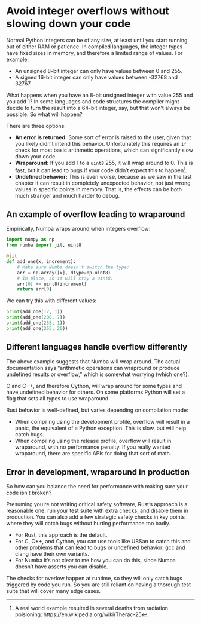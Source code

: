 # Avoid integer overflows without slowing down your code

Normal Python integers can be of any size, at least until you start running out of either RAM or patience.
In compiled languages, the integer types have fixed sizes in memory, and therefore a limited range of values.
For example:

* An unsigned 8-bit integer can only have values between 0 and 255.
* A signed 16-bit integer can only have values between -32768 and 32767.

What happens when you have an 8-bit unsigned integer with value 255 and you add 1?
In some languages and code structures the compiler might decide to turn the result into a 64-bit integer, say, but that won't always be possible.
So what will happen?

There are three options:

* **An error is returned:** Some sort of error is raised to the user, given that you likely didn't intend this behavior.
  Unfortunately this requires an `if` check for most basic arithmetic operations, which can significantly slow down your code.
* **Wraparound:** If you add 1 to a `uint8` 255, it will wrap around to 0.
  This is fast, but it can lead to bugs if your code didn't expect this to happen[^therac-25].
* **Undefined behavior:** This is even worse, because as we saw in the last chapter it can result in completely unexpected behavior, not just wrong values in specific points in memory.
  That is, the effects can be both much stranger and much harder to debug.

[^therac-25]: A real world example resulted in several deaths from radiation poisioning: https://en.wikipedia.org/wiki/Therac-25

## An example of overflow leading to wraparound

Empirically, Numba wraps around when integers overflow:

```python
import numpy as np
from numba import jit, uint8

@jit
def add_one(x, increment):
    # Make sure Numba doesn't switch the type:
    arr = np.array([x], dtype=np.uint8)
    # In place, so it will stay a uint8:
    arr[0] += uint8(increment)
    return arr[0]
```

We can try this with different values:

```python
print(add_one(12, 1))
print(add_one(200, 7))
print(add_one(255, 1))
print(add_one(255, 20))
```

## Different languages handle overflow differently

The above example suggests that Numba will wrap around.
The actual documentation says "arithmetic operations can wrapround or produce undefined results or overflow," which is somewhat worrying (which one?).

C and C++, and therefore Cython, will wrap around for some types and have undefined behavior for others.
On some platforms Python will set a flag that sets all types to use wraparound.

Rust behavior is well-defined, but varies depending on compilation mode:

* When compiling using the development profile, overflow will result in a panic, the equivalent of a Python exception.
  This is slow, but will help catch bugs.
* When compiling using the release profile, overflow will result in wraparound, with no performance penalty.
  If you really wanted wraparound, there are specific APIs for doing that sort of math.

## Error in development, wraparound in production

So how can you balance the need for performance with making sure your code isn't broken?

Presuming you're not writing critical safety software, Rust's approach is a reasonable one: run your test suite with extra checks, and disable them in production.
You can also add a few strategic safety checks in key points where they will catch bugs without hurting performance too badly.

* For Rust, this approach is the default.
* For C, C++, and Cython, you can use tools like UBSan to catch this and other problems that can lead to bugs or undefined behavior; gcc and clang have their own variants.
* For Numba it's not clear to me how you can do this, since Numba doesn't have asserts you can disable.

The checks for overlow happen at runtime, so they will only catch bugs triggered by code you run.
So you are still reliant on having a thorough test suite that will cover many edge cases.
